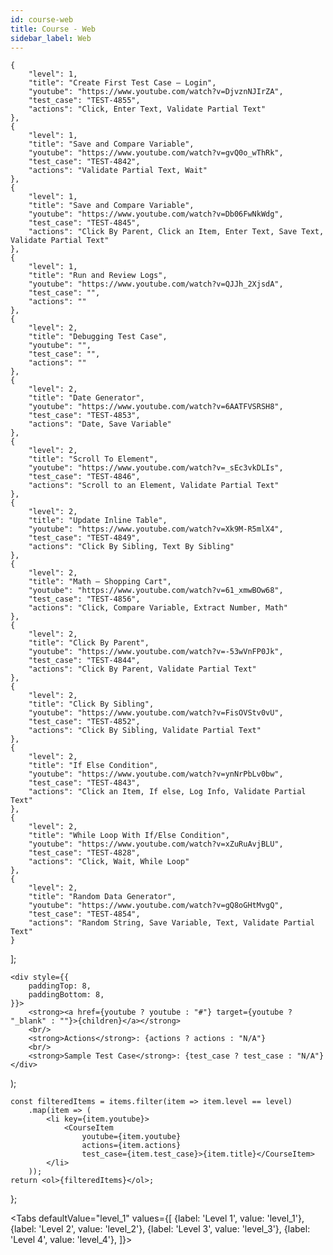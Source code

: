 ```yaml
---
id: course-web
title: Course - Web
sidebar_label: Web
---
```



    {
        "level": 1,
        "title": "Create First Test Case – Login",
        "youtube": "https://www.youtube.com/watch?v=DjvznNJIrZA",
        "test_case": "TEST-4855",
        "actions": "Click, Enter Text, Validate Partial Text"
    },
    {
        "level": 1,
        "title": "Save and Compare Variable",
        "youtube": "https://www.youtube.com/watch?v=gvQ0o_wThRk",
        "test_case": "TEST-4842",
        "actions": "Validate Partial Text, Wait"
    },
    {
        "level": 1,
        "title": "Save and Compare Variable",
        "youtube": "https://www.youtube.com/watch?v=Db06FwNkWdg",
        "test_case": "TEST-4845",
        "actions": "Click By Parent, Click an Item, Enter Text, Save Text, Validate Partial Text"
    },
    {
        "level": 1,
        "title": "Run and Review Logs",
        "youtube": "https://www.youtube.com/watch?v=QJJh_2XjsdA",
        "test_case": "",
        "actions": ""
    },
    {
        "level": 2,
        "title": "Debugging Test Case",
        "youtube": "",
        "test_case": "",
        "actions": ""
    },
    {
        "level": 2,
        "title": "Date Generator",
        "youtube": "https://www.youtube.com/watch?v=6AATFVSRSH8",
        "test_case": "TEST-4853",
        "actions": "Date, Save Variable"
    },
    {
        "level": 2,
        "title": "Scroll To Element",
        "youtube": "https://www.youtube.com/watch?v=_sEc3vkDLIs",
        "test_case": "TEST-4846",
        "actions": "Scroll to an Element, Validate Partial Text"
    },
    {
        "level": 2,
        "title": "Update Inline Table",
        "youtube": "https://www.youtube.com/watch?v=Xk9M-R5mlX4",
        "test_case": "TEST-4849",
        "actions": "Click By Sibling, Text By Sibling"
    },
    {
        "level": 2,
        "title": "Math – Shopping Cart",
        "youtube": "https://www.youtube.com/watch?v=61_xmwBOw68",
        "test_case": "TEST-4856",
        "actions": "Click, Compare Variable, Extract Number, Math"
    },
    {
        "level": 2,
        "title": "Click By Parent",
        "youtube": "https://www.youtube.com/watch?v=-53wVnFP0Jk",
        "test_case": "TEST-4844",
        "actions": "Click By Parent, Validate Partial Text"
    },
    {
        "level": 2,
        "title": "Click By Sibling",
        "youtube": "https://www.youtube.com/watch?v=FisOVStv0vU",
        "test_case": "TEST-4852",
        "actions": "Click By Sibling, Validate Partial Text"
    },
    {
        "level": 2,
        "title": "If Else Condition",
        "youtube": "https://www.youtube.com/watch?v=ynNrPbLv0bw",
        "test_case": "TEST-4843",
        "actions": "Click an Item, If else, Log Info, Validate Partial Text"
    },
    {
        "level": 2,
        "title": "While Loop With If/Else Condition",
        "youtube": "https://www.youtube.com/watch?v=xZuRuAvjBLU",
        "test_case": "TEST-4828",
        "actions": "Click, Wait, While Loop"
    },
    {
        "level": 2,
        "title": "Random Data Generator",
        "youtube": "https://www.youtube.com/watch?v=gQ8oGHtMvgQ",
        "test_case": "TEST-4854",
        "actions": "Random String, Save Variable, Text, Validate Partial Text"
    }
];

    <div style={{
        paddingTop: 8,
        paddingBottom: 8,
    }}>
        <strong><a href={youtube ? youtube : "#"} target={youtube ? "_blank" : ""}>{children}</a></strong>
        <br/>
        <strong>Actions</strong>: {actions ? actions : "N/A"}
        <br/>
        <strong>Sample Test Case</strong>: {test_case ? test_case : "N/A"}
    </div>
);

    const filteredItems = items.filter(item => item.level == level)
        .map(item => (
            <li key={item.youtube}>
                <CourseItem
                    youtube={item.youtube}
                    actions={item.actions}
                    test_case={item.test_case}>{item.title}</CourseItem>
            </li>
        ));
    return <ol>{filteredItems}</ol>;
};

<Tabs
    defaultValue="level_1"
    values={[
        {label: 'Level 1', value: 'level_1'},
        {label: 'Level 2', value: 'level_2'},
        {label: 'Level 3', value: 'level_3'},
        {label: 'Level 4', value: 'level_4'},
    ]}>
    <TabItem value="level_1"><CourseLevel level={1}/></TabItem>
    <TabItem value="level_2"><CourseLevel level={2}/></TabItem>
    <TabItem value="level_3"><CourseLevel level={3}/></TabItem>
    <TabItem value="level_4"><CourseLevel level={4}/></TabItem>
</Tabs>

